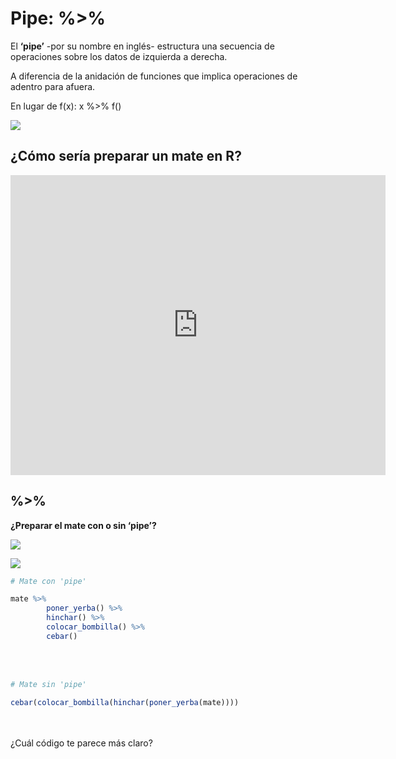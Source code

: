 # Pipe: **%>%**

El **‘pipe’** -por su nombre en inglés- estructura una secuencia de operaciones sobre los datos de izquierda a derecha.

A diferencia de la anidación de funciones que implica operaciones de adentro para afuera. 

En lugar de f(x): x %>% f()

![](https://raw.githubusercontent.com/calcita/Curso-rECH/master/images/pipe-shortcut.png)

## ¿Cómo sería preparar un mate en R?

<iframe src="https://giphy.com/embed/2x0UnZn4CNObIedrqG" width="600" height="480" frameBorder="0" class="giphy-embed" allowFullScreen></iframe><p><a href="https://giphy.com/gifs/emoji-mate-emojidelmate-2x0UnZn4CNObIedrqG"></a></p>


## %>% 

**¿Preparar el mate con o sin 'pipe'?**

<div class = "row">
<div class = "col-md-6">
![](https://raw.githubusercontent.com/calcita/Curso-rECH/master/images/icons8-mate-96.png)
</div>
<div class = "col-md-6">
![](https://raw.githubusercontent.com/calcita/Curso-rECH/master/images/icons8-mate-100.png)
</div>
</div>


```r
# Mate con 'pipe'

mate %>% 
        poner_yerba() %>%
        hinchar() %>%
        colocar_bombilla() %>%
        cebar()
```
<br><br>

```r
# Mate sin 'pipe'

cebar(colocar_bombilla(hinchar(poner_yerba(mate))))
```



<br><br>
¿Cuál código te parece más claro?
<!-- --- -->
<!-- # Equivalencias -->

<!-- ![](https://raw.githubusercontent.com/calcita/Curso-rECH/master/images/equivalencias.png) -->

<!-- Y hay otros varios operadores útiles de la librería [magrittr](https://github.com/tidyverse/magrittr/blob/master/vignettes/magrittr.Rmd) -->


<!-- # %<>% -->

<!-- - La librería `magrittr` trae también entre sus funciones y operadores, un pipe de asignación. -->
<!-- <br><br> -->
<!-- -- -->

<!-- - Con el operador `%<>%` además de conectar nuestro objeto con las funciones subsiguientes, sobreescribe con el resultado de todo el proceso el objeto inicial. -->
<!-- -- -->

<!-- ```{r eval=FALSE} -->
<!-- h2018 <- h2018 %>% filter(dpto == 1) -->

<!-- ``` -->
<!-- -- -->

<!-- Es lo mismo que... -->
<!-- ```{r} -->

<!-- library(magrittr) -->

<!-- h2018 %<>% filter(dpto == 1) -->
<!-- ``` -->


<!-- --- -->
<!-- # `r icon::fa("user-friends", size=1, color="#fc9272")`  dplyr::group_by() -->

<!-- ```{r eval=FALSE} -->
<!-- h2018_sub %>% -->
<!--   group_by(region_3) %>% -->
<!--   summarise(promedio_y = mean(ht11)) -->
<!-- ``` -->


<!-- Sin el pipe teníamos: -->

<!-- ```{r eval=FALSE} -->
<!-- # promedio de ingresos por cada Región -->

<!-- summarise(group_by(h2018, region_3), promedio = mean(ht11)) -->
<!-- ``` -->

<!-- --- -->
<!-- # `r icon::fa("user-friends", size=1, color="#fc9272")`  dplyr::ungroup() -->

<!-- La función `ungroup()` te permitirá desagrupar para volver agrupar por otra variable dentro de la misma concatenación de acciones. -->

<!-- ```{r eval=FALSE} -->
<!-- h2018_sub %>% -->
<!--   group_by(region_3) %>% -->
<!--   mutate(media_y_region = mean(ht11)) %>% -->
<!--   ungroup() %>% -->
<!--   group_by(dpto) %>% -->
<!--   mutate(media_y_dpto = mean(ht11)) -->

<!-- ``` -->

